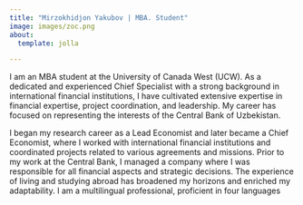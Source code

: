 ```yaml
---
title: "Mirzokhidjon Yakubov | MBA. Student"
image: images/zoc.png
about:
  template: jolla

---
```


I am an MBA student at the University of Canada West (UCW). As a dedicated and experienced Chief Specialist with a strong background in international financial institutions, I have cultivated extensive expertise in financial expertise, project coordination, and leadership. My career has focused on representing the interests of the Central Bank of Uzbekistan.

I began my research career as a Lead Economist and later became a Chief Economist, where I worked with international financial institutions and coordinated projects related to various agreements and missions. Prior to my work at the Central Bank, I managed a company where I was responsible for all financial aspects and strategic decisions. The experience of living and studying abroad has broadened my horizons and enriched my adaptability. I am a multilingual professional, proficient in four languages
